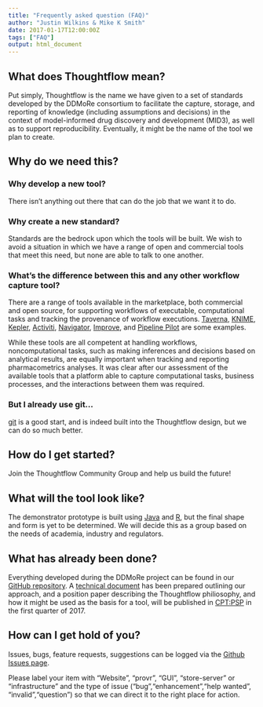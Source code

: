 ```yaml
---
title: "Frequently asked question (FAQ)"
author: "Justin Wilkins & Mike K Smith"
date: 2017-01-17T12:00:00Z
tags: ["FAQ"]
output: html_document
---
```

## What does Thoughtflow mean?
Put simply, Thoughtflow is the name we have given to a set of standards developed by the DDMoRe consortium to facilitate the
capture, storage, and reporting of knowledge (including assumptions and decisions) in the context of model-informed drug
discovery and development (MID3), as well as to support reproducibility. Eventually, it might be the name of the tool we plan to create.

## Why do we need this?
### Why develop a new tool?
There isn't anything out there that can do the job that we want it to do.

### Why create a new standard?
Standards are the bedrock upon which the tools will be built. We wish to avoid a situation in which we have a range of open and commercial tools that meet this need, but none are able to talk to one another.

### What's the difference between this and any other workflow capture tool?
There are a range of tools available in the marketplace,
both commercial and open source, for supporting workflows
of executable, computational tasks and tracking the provenance
of workflow executions. [Taverna](http://www.taverna.org.uk/), [KNIME](https://www.knime.org/), [Kepler](https://kepler-project.org/),
[Activiti](http://activiti.org), [Navigator](http://www.mango-solutions.com/wp/products-services/products/navigator/), [Improve](http://www.scinteco.com/), and
[Pipeline Pilot](http://accelrys.com/products/collaborative-science/biovia-pipeline-pilot/) are some examples.

While these tools are all competent at handling workflows,
noncomputational tasks, such as making inferences and
decisions based on analytical results, are equally important
when tracking and reporting pharmacometrics analyses. It was clear after our
assessment of the available tools that a platform able to
capture computational tasks, business processes, and the
interactions between them was required.

### But I already use git...
[git](https://git-scm.com/) is a good start, and is indeed built into the Thoughtflow design, but we can do so much better.

## How do I get started?
Join the Thoughtflow Community Group and help us build the future!

## What will the tool look like?
The demonstrator prototype is built using [Java](http://www.java.com/) and [R](http://www.r-project.org/), but the final shape and form is yet to be determined. We will decide this as a group based on the needs of academia, industry and regulators.

## What has already been done?
Everything developed during the DDMoRe project can be found in our [GitHub repository](https://github.com/DDMoReThoughtflow). A [technical document](../post/Capturing_Pharmacometrics_Workflow_Concepts_with_PROV-O_311016.pdf) has been prepared outlining our approach, and a position paper describing the Thoughtflow philiosophy, and how it might be used as the basis for a tool, will be published in [CPT:PSP](http://ascpt.onlinelibrary.wiley.com/hub/journal/10.1002/(ISSN)2163-8306/) in the first quarter of 2017.

## How can I get hold of you?
Issues, bugs, feature requests, suggestions can be logged via 
the [Github Issues page](https://github.com/DDMoReThoughtflow/website/issues).

Please label your item with "Website", "provr", "GUI", "store-server" or 
"infrastructure" and the type of issue ("bug","enhancement","help wanted",
"invalid","question") so that we can direct it to the right place for action.  



